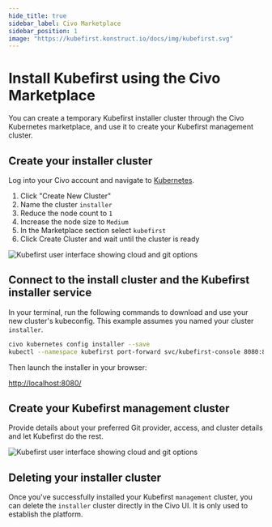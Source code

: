 ```yaml
---
hide_title: true
sidebar_label: Civo Marketplace
sidebar_position: 1
image: "https://kubefirst.konstruct.io/docs/img/kubefirst.svg"
---
```


# Install Kubefirst using the Civo Marketplace

You can create a temporary Kubefirst installer cluster through the Civo Kubernetes marketplace, and use it to create your Kubefirst management cluster.

## Create your installer cluster

Log into your Civo account and navigate to [Kubernetes](https://dashboard.civo.com/kubernetes).

1. Click "Create New Cluster"
2. Name the cluster `installer`
3. Reduce the node count to `1`
4. Increase the node size to `Medium`
5. In the Marketplace section select `kubefirst`
6. Click Create Cluster and wait until the cluster is ready

![Kubefirst user interface showing cloud and git options](../../../img/civo/marketplace/installer-options.png)

## Connect to the install cluster and the Kubefirst installer service

In your terminal, run the following commands to download and use your new cluster's kubeconfig. This example assumes you named your cluster `installer`.

```bash
civo kubernetes config installer --save
kubectl --namespace kubefirst port-forward svc/kubefirst-console 8080:8080
```

Then launch the installer in your browser:

[http://localhost:8080/](http://localhost:8080/)

## Create your Kubefirst management cluster

Provide details about your preferred Git provider, access, and cluster details and let Kubefirst do the rest.

![Kubefirst user interface showing cloud and git options](../../../img/civo/marketplace/create-management.png)

## Deleting your installer cluster

Once you've successfully installed your Kubefirst `management` cluster, you can delete the `installer` cluster directly in the Civo UI. It is only used to establish the platform.
